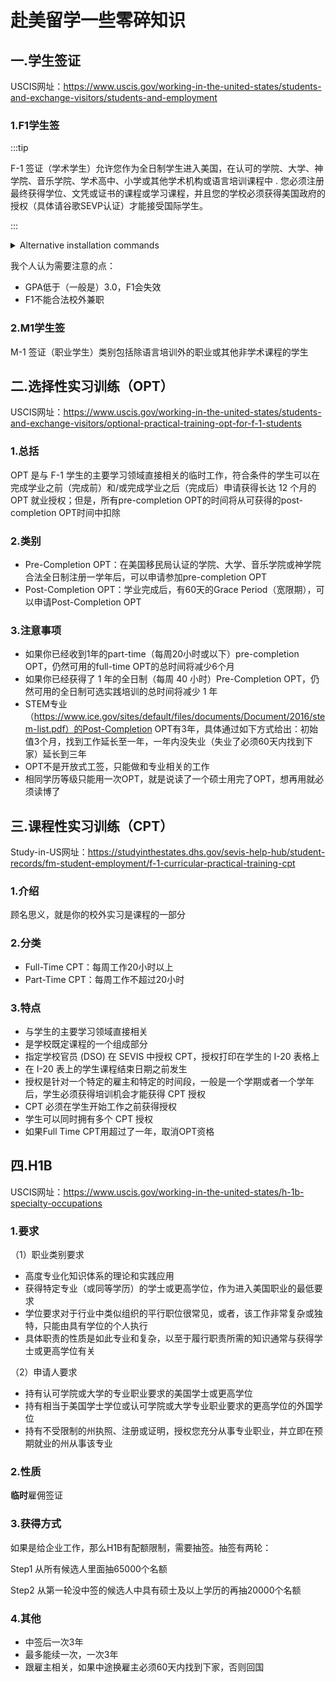 # 赴美留学一些零碎知识

## 一.学生签证

USCIS网址：https://www.uscis.gov/working-in-the-united-states/students-and-exchange-visitors/students-and-employment

### 1.F1学生签
:::tip

F-1 签证（学术学生）允许您作为全日制学生进入美国，在认可的学院、大学、神学院、音乐学院、学术高中、小学或其他学术机构或语言培训课程中 . 您必须注册最终获得学位、文凭或证书的课程或学习课程，并且您的学校必须获得美国政府的授权（具体请谷歌SEVP认证）才能接受国际学生。

:::

<details>
  <summary>Alternative installation commands</summary>

You can also initialize a new project using your preferred project manager:

```bash npm2yarn
npm init docusaurus
```

</details>

我个人认为需要注意的点：

* GPA低于（一般是）3.0，F1会失效
* F1不能合法校外兼职

### 2.M1学生签

M-1 签证（职业学生）类别包括除语言培训外的职业或其他非学术课程的学生

## 二.选择性实习训练（OPT）

USCIS网址：https://www.uscis.gov/working-in-the-united-states/students-and-exchange-visitors/optional-practical-training-opt-for-f-1-students

### 1.总括

OPT 是与 F-1 学生的主要学习领域直接相关的临时工作，符合条件的学生可以在完成学业之前（完成前）和/或完成学业之后（完成后）申请获得长达 12 个月的 OPT 就业授权；但是，所有pre-completion OPT的时间将从可获得的post-completion OPT时间中扣除

### 2.类别

* Pre-Completion OPT：在美国移民局认证的学院、大学、音乐学院或神学院合法全日制注册一学年后，可以申请参加pre-completion OPT
* Post-Completion OPT：学业完成后，有60天的Grace Period（宽限期），可以申请Post-Completion OPT

### 3.注意事项

* 如果你已经收到1年的part-time（每周20小时或以下）pre-completion OPT，仍然可用的full-time OPT的总时间将减少6个月
* 如果你已经获得了 1 年的全日制（每周 40 小时）Pre-Completion OPT，仍然可用的全日制可选实践培训的总时间将减少 1 年
* STEM专业（https://www.ice.gov/sites/default/files/documents/Document/2016/stem-list.pdf）的Post-Completion OPT有3年，具体通过如下方式给出：初始值3个月，找到工作延长至一年，一年内没失业（失业了必须60天内找到下家）延长到三年
* OPT不是开放式工签，只能做和专业相关的工作
* 相同学历等级只能用一次OPT，就是说读了一个硕士用完了OPT，想再用就必须读博了

## 三.课程性实习训练（CPT）

Study-in-US网址：https://studyinthestates.dhs.gov/sevis-help-hub/student-records/fm-student-employment/f-1-curricular-practical-training-cpt

### 1.介绍

顾名思义，就是你的校外实习是课程的一部分

### 2.分类

* Full-Time CPT：每周工作20小时以上
* Part-Time CPT：每周工作不超过20小时

### 3.特点

* 与学生的主要学习领域直接相关
* 是学校既定课程的一个组成部分
* 指定学校官员 (DSO) 在 SEVIS 中授权 CPT，授权打印在学生的 I-20 表格上
* 在 I-20 表上的学生课程结束日期之前发生
* 授权是针对一个特定的雇主和特定的时间段，一般是一个学期或者一个学年后，学生必须获得培训机会才能获得 CPT 授权
* CPT 必须在学生开始工作之前获得授权
* 学生可以同时拥有多个 CPT 授权
* 如果Full Time CPT用超过了一年，取消OPT资格

## 四.H1B

USCIS网址：https://www.uscis.gov/working-in-the-united-states/h-1b-specialty-occupations

### 1.要求

（1）职业类别要求

* 高度专业化知识体系的理论和实践应用
* 获得特定专业（或同等学历）的学士或更高学位，作为进入美国职业的最低要求
* 学位要求对于行业中类似组织的平行职位很常见，或者，该工作非常复杂或独特，只能由具有学位的个人执行
* 具体职责的性质是如此专业和复杂，以至于履行职责所需的知识通常与获得学士或更高学位有关

（2）申请人要求

* 持有认可学院或大学的专业职业要求的美国学士或更高学位
* 持有相当于美国学士学位或认可学院或大学专业职业要求的更高学位的外国学位
* 持有不受限制的州执照、注册或证明，授权您充分从事专业职业，并立即在预期就业的州从事该专业

### 2.性质

**临时**雇佣签证

### 3.获得方式

如果是给企业工作，那么H1B有配额限制，需要抽签。抽签有两轮：

Step1 从所有候选人里面抽65000个名额

Step2 从第一轮没中签的候选人中具有硕士及以上学历的再抽20000个名额

### 4.其他

* 中签后一次3年
* 最多能续一次，一次3年
* 跟雇主相关，如果中途换雇主必须60天内找到下家，否则回国
